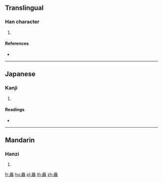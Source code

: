{{character info/new}}
==Translingual==

===Han character===
{{Han char|rn=85|rad=水|as=23|sn=27|four=26232|canj=HEHEE|ids=⿱泉⿰泉泉}}

# {{defn|Han|sort=水23}}

====References====
* {{Han ref|kx=0664.200|dkj=18834|dj=1073.090|hdz=31798.100|uh=7065|ud=28773|bh=F9A3|bd=63907}}

----

==Japanese==

===Kanji===
{{ja-kanji|grade=|rs=水23}}

# {{defn|lang=ja|sort=水23}}

====Readings====
* {{ja-readings|on=[[しゅん]] (shun), [[じゅん]] (jun), [[せん]] (sen)|kun=[[たくさんのいずみ]] (takusannoizumi)}}

----

==Mandarin==

===Hanzi===
{{cmn-hanzi|pin=[[xún]] ([[xun2]])|wg=hsün<sup>2</sup>}}

# {{defn|lang=cmn|sort=水23}}

[[fr:灥]]
[[hu:灥]]
[[pl:灥]]
[[th:灥]]
[[zh:灥]]